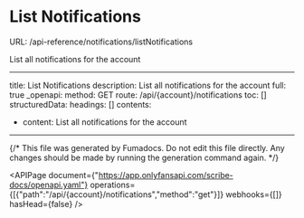 # List Notifications
URL: /api-reference/notifications/listNotifications

List all notifications for the account

***

title: List Notifications
description: List all notifications for the account
full: true
_openapi:
method: GET
route: /api/{account}/notifications
toc: []
structuredData:
headings: []
contents:

* content: List all notifications for the account

***

{/* This file was generated by Fumadocs. Do not edit this file directly. Any changes should be made by running the generation command again. */}

<APIPage document={"https://app.onlyfansapi.com/scribe-docs/openapi.yaml"} operations={[{"path":"/api/{account}/notifications","method":"get"}]} webhooks={[]} hasHead={false} />
